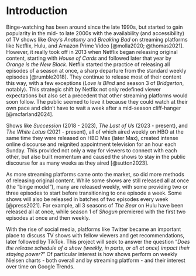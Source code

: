 # Introduction

Binge-watching has been around since the late 1990s, but started to gain popularity in the mid- to late 2000s with the availability (and accessibility) of TV shows like *Grey’s Anatomy* and *Breaking Bad* on streaming platforms like Netflix, Hulu, and Amazon Prime Video [@molla2020; @thomas2021]. However, it really took off in 2013 when Netflix began releasing original content, starting with *House of Cards* and followed later that year by *Orange is the New Black*. Netflix started the practice of releasing all episodes of a season at once, a sharp departure from the standard weekly episodes [@rumble2018]. They continue to release most of their content this way, with a few exceptions (*Love is Blind* and season 3 of *Bridgerton*, notably). This strategic shift by Netflix not only redefined viewer expectations but also set a precedent that other streaming platforms would soon follow. The public seemed to love it because they could watch at their own pace and didn’t have to wait a week after a mid-season cliff-hanger [@mcfarland2024].

Shows like *Succession* (2018 - 2023), *The Last of Us* (2023 - present), and *The White Lotus* (2021 - present), all of which aired weekly on HBO at the same time they were released on HBO Max (later Max), created intense online discourse and reignited appointment television for an hour each Sunday. This provided not only a way for viewers to connect with each other, but also built momentum and caused the shows to stay in the public discourse for as many weeks as they aired [@sutton2023].

As more streaming platforms came onto the market, so did more methods of releasing original content. While some shows are still released all at once (the “binge model”), many are released weekly, with some providing two or three episodes to start before transitioning to one episode a week. Some shows will also be released in batches of two episodes every week [@press2021]. For example, all 3 seasons of *The Bear* on Hulu have been released all at once, while season 1 of *Shogun* premiered with the first two episodes at once and then weekly.

With the rise of social media, platforms like Twitter became an important place to discuss TV shows with fellow viewers and get recommendations, later followed by TikTok. This project will seek to answer the question “*Does the release schedule of a show (weekly, in parts, or all at once) impact their staying power?*” Of particular interest is how shows perform on weekly Nielsen charts - both overall and by streaming platform - and their interest over time on Google Trends.